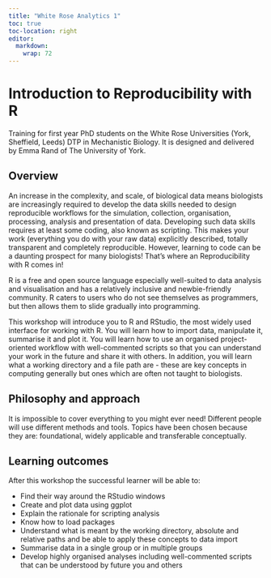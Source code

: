```yaml
---
title: "White Rose Analytics 1"
toc: true
toc-location: right
editor: 
  markdown: 
    wrap: 72
---
```


# Introduction to Reproducibility with R

Training for first year PhD students on the White Rose Universities
(York, Sheffield, Leeds) DTP in Mechanistic Biology. It is designed and
delivered by Emma Rand of The University of York.

## Overview

An increase in the complexity, and scale, of biological data means
biologists are increasingly required to develop the data skills needed
to design reproducible workflows for the simulation, collection,
organisation, processing, analysis and presentation of data. Developing
such data skills requires at least some coding, also known as scripting.
This makes your work (everything you do with your raw data) explicitly
described, totally transparent and completely reproducible. However,
learning to code can be a daunting prospect for many biologists! That’s
where an Reproducibility with R comes in!

R is a free and open source language especially well-suited to data
analysis and visualisation and has a relatively inclusive and
newbie-friendly community. R caters to users who do not see themselves
as programmers, but then allows them to slide gradually into
programming.

This workshop will introduce you to R and RStudio, the most widely used
interface for working with R. You will learn how to import data,
manipulate it, summarise it and plot it. You will learn how to use an
organised project-oriented workflow with well-commented scripts so that
you can understand your work in the future and share it with others. In
addition, you will learn what a working directory and a file path are -
these are key concepts in computing generally but ones which are often
not taught to biologists.

## Philosophy and approach

It is impossible to cover everything to you might ever need! Different
people will use different methods and tools. Topics have been chosen
because they are: foundational, widely applicable and transferable
conceptually.

## Learning outcomes

After this workshop the successful learner will be able to:

-   Find their way around the RStudio windows
-   Create and plot data using ggplot
-   Explain the rationale for scripting analysis
-   Know how to load packages
-   Understand what is meant by the working directory, absolute and
    relative paths and be able to apply these concepts to data import
-   Summarise data in a single group or in multiple groups
-   Develop highly organised analyses including well-commented scripts
    that can be understood by future you and others
